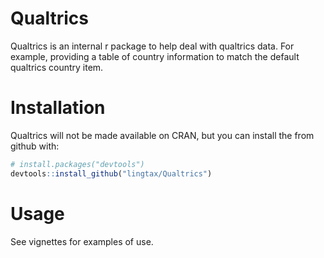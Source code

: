 # Qualtrics
Qualtrics is an internal r package to help deal with qualtrics data. For example, providing a table of country information to match the default qualtrics country item.

# Installation
Qualtrics will not be made available on CRAN, but you can install the from github with:

```r
# install.packages("devtools")
devtools::install_github("lingtax/Qualtrics")
```

# Usage
See vignettes for examples of use. 
